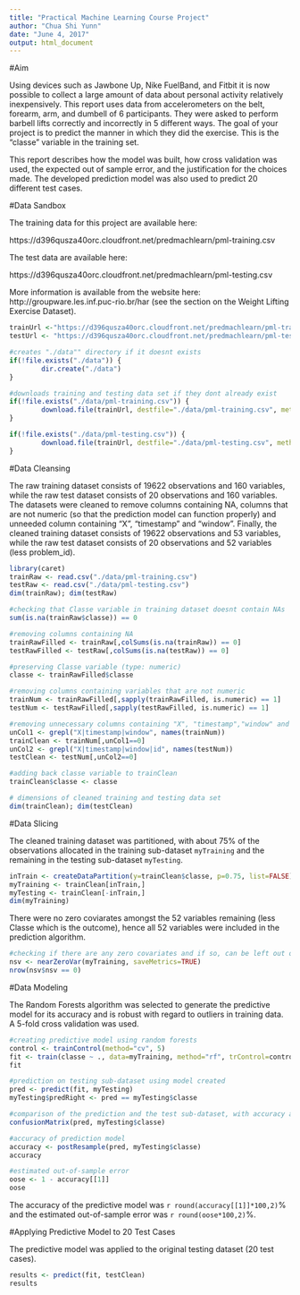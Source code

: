 ```yaml
---
title: "Practical Machine Learning Course Project"
author: "Chua Shi Yunn"
date: "June 4, 2017"
output: html_document
---
```


#Aim

Using devices such as Jawbone Up, Nike FuelBand, and Fitbit it is now possible to collect a large amount of data about personal activity relatively inexpensively. This report uses data from accelerometers on the belt, forearm, arm, and dumbell of 6 participants. They were asked to perform barbell lifts correctly and incorrectly in 5 different ways. The goal of your project is to predict the manner in which they did the exercise. This is the "classe" variable in the training set. 

This report describes how the model was built, how cross validation was used, the expected out of sample error, and the justification for the choices made. The developed prediction model was also used to predict 20 different test cases. 

#Data Sandbox

The training data for this project are available here: 

https://d396qusza40orc.cloudfront.net/predmachlearn/pml-training.csv

The test data are available here: 

https://d396qusza40orc.cloudfront.net/predmachlearn/pml-testing.csv

More information is available from the website here: http://groupware.les.inf.puc-rio.br/har (see the section on the Weight Lifting Exercise Dataset). 

``` r
trainUrl <-"https://d396qusza40orc.cloudfront.net/predmachlearn/pml-training.csv"
testUrl <- "https://d396qusza40orc.cloudfront.net/predmachlearn/pml-testing.csv"

#creates "./data"" directory if it doesnt exists
if(!file.exists("./data")) {
        dir.create("./data")
}

#downloads training and testing data set if they dont already exist
if(!file.exists("./data/pml-training.csv")) {
        download.file(trainUrl, destfile="./data/pml-training.csv", method="curl")
}

if(!file.exists("./data/pml-testing.csv")) {
        download.file(trainUrl, destfile="./data/pml-testing.csv", method="curl")
}
```

#Data Cleansing

The raw training dataset consists of 19622 observations and 160 variables, while the raw test dataset consists of 20 observations and 160 variables. The datasets were cleaned to remove columns containing NA, columns that are not numeric (so that the prediction model can function properly) and unneeded column containing "X", "timestamp" and "window". Finally, the cleaned training dataset consists of 19622 observations and 53 variables, while the raw test dataset consists of 20 observations and 52 variables (less problem_id).


``` r
library(caret)
trainRaw <- read.csv("./data/pml-training.csv")
testRaw <- read.csv("./data/pml-testing.csv")
dim(trainRaw); dim(testRaw)

#checking that Classe variable in training dataset doesnt contain NAs
sum(is.na(trainRaw$classe)) == 0

#removing columns containing NA
trainRawFilled <- trainRaw[,colSums(is.na(trainRaw)) == 0] 
testRawFilled <- testRaw[,colSums(is.na(testRaw)) == 0] 

#preserving Classe variable (type: numeric)
classe <- trainRawFilled$classe

#removing columns containing variables that are not numeric
trainNum <- trainRawFilled[,sapply(trainRawFilled, is.numeric) == 1]
testNum <- testRawFilled[,sapply(testRawFilled, is.numeric) == 1]

#removing unnecessary columns containing "X", "timestamp","window" and "id" in headers 
unCol1 <- grepl("X|timestamp|window", names(trainNum))
trainClean <- trainNum[,unCol1==0]
unCol2 <- grepl("X|timestamp|window|id", names(testNum))
testClean <- testNum[,unCol2==0]

#adding back classe variable to trainClean
trainClean$classe <- classe

# dimensions of cleaned training and testing data set
dim(trainClean); dim(testClean)
```

#Data Slicing

The cleaned training dataset was partitioned, with about 75% of the observations allocated in the training sub-dataset `myTraining` and the remaining in the testing sub-dataset `myTesting`. 

``` r
inTrain <- createDataPartition(y=trainClean$classe, p=0.75, list=FALSE)
myTraining <- trainClean[inTrain,]
myTesting <- trainClean[-inTrain,]
dim(myTraining)
```

There were no zero coviarates amongst the 52 variables remaining (less Classe which is the outcome), hence all 52 variables were included in the prediction algorithm.

``` r
#checking if there are any zero covariates and if so, can be left out of prediction model
nsv <- nearZeroVar(myTraining, saveMetrics=TRUE)
nrow(nsv$nsv == 0)
```

#Data Modeling

The Random Forests algorithm was selected to generate the predictive model for its accuracy and is robust with regard to outliers in training data. A 5-fold cross validation was used. 

``` r
#creating predictive model using random forests
control <- trainControl(method="cv", 5)
fit <- train(classe ~ ., data=myTraining, method="rf", trControl=control, ntree=250)
fit

#prediction on testing sub-dataset using model created
pred <- predict(fit, myTesting)
myTesting$predRight <- pred == myTesting$classe

#comparison of the prediction and the test sub-dataset, with accuracy and OOSE values
confusionMatrix(pred, myTesting$classe)

#accuracy of prediction model
accuracy <- postResample(pred, myTesting$classe)
accuracy

#estimated out-of-sample error
oose <- 1 - accuracy[[1]]
oose 
```

The accuracy of the predictive model was `r round(accuracy[[1]]*100,2)`% and the estimated out-of-sample error was `r round(oose*100,2)`%.

#Applying Predictive Model to 20 Test Cases

The predictive model was applied to the original testing dataset (20 test cases).

``` r
results <- predict(fit, testClean)
results  
```
